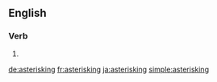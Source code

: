 ==English==

===Verb===
{{head|en|present participle}}

# {{present participle of|asterisk|lang=en|nocat=1}}

[[de:asterisking]]
[[fr:asterisking]]
[[ja:asterisking]]
[[simple:asterisking]]